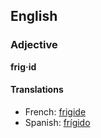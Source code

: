 ==English==
===Adjective===
'''frig·id'''
====Translations====
*French: [[frigide]]
*Spanish: [[frígido]]